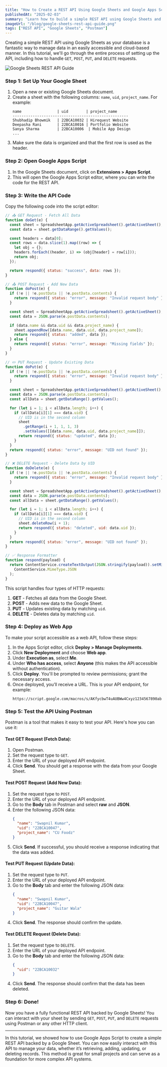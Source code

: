 ```yaml
---
title: "How to Create a REST API Using Google Sheets and Google Apps Script: A Step-by-Step Guide"
publishedAt: "2025-02-03"
summary: "Learn how to build a simple REST API using Google Sheets and Google Apps Script. This tutorial covers GET, POST, PUT, DELETE methods and how to test with Postman."
imageUrl: "/blog/google-sheets-rest-api-guide.png"
tags: ["REST API", "Google Sheets", "Postman"]
---
```


Creating a simple REST API using Google Sheets as your database is a fantastic way to manage data in an easily accessible and cloud-based manner. In this tutorial, we'll go through the entire process of setting up the API, including how to handle `GET`, `POST`, `PUT`, and `DELETE` requests.

![Google Sheets REST API Guide](https://res.cloudinary.com/shubhadipbhowmik/image/upload/v1738589464/portfolio/blogs/google-sheets-rest-api-guide_w1kaxa.png "Google Sheets REST API Guide")

### **Step 1: Set Up Your Google Sheet**

1. Open a new or existing Google Sheets document.
2. Create a sheet with the following columns: `name`, `uid`, `project_name`. For example:
   ```
   name                | uid        | project_name
   ----------------------------------------------------
   Shubhadip Bhowmik   | 22BCA10032 | Hirequest Website
   Deepasha Rani       | 22BCA10016 | Portfolio Website
   Sanya Sharma        | 22BCA10006  | Mobile App Design
   ...
   ```
3. Make sure the data is organized and that the first row is used as the header.

### **Step 2: Open Google Apps Script**

1. In the Google Sheets document, click on **Extensions > Apps Script**.
2. This will open the Google Apps Script editor, where you can write the code for the REST API.

### **Step 3: Write the API Code**

Copy the following code into the script editor:

```javascript
// 📥 GET Request - Fetch All Data
function doGet(e) {
  const sheet = SpreadsheetApp.getActiveSpreadsheet().getActiveSheet();
  const data = sheet.getDataRange().getValues();

  const headers = data[0];
  const rows = data.slice(1).map((row) => {
    let obj = {};
    headers.forEach((header, i) => (obj[header] = row[i]));
    return obj;
  });

  return respond({ status: "success", data: rows });
}

// 📤 POST Request - Add New Data
function doPost(e) {
  if (!e || !e.postData || !e.postData.contents) {
    return respond({ status: "error", message: "Invalid request body" });
  }

  const sheet = SpreadsheetApp.getActiveSpreadsheet().getActiveSheet();
  const data = JSON.parse(e.postData.contents);

  if (data.name && data.uid && data.project_name) {
    sheet.appendRow([data.name, data.uid, data.project_name]);
    return respond({ status: "added", data });
  } else {
    return respond({ status: "error", message: "Missing fields" });
  }
}

// ✏️ PUT Request - Update Existing Data
function doPut(e) {
  if (!e || !e.postData || !e.postData.contents) {
    return respond({ status: "error", message: "Invalid request body" });
  }

  const sheet = SpreadsheetApp.getActiveSpreadsheet().getActiveSheet();
  const data = JSON.parse(e.postData.contents);
  const allData = sheet.getDataRange().getValues();

  for (let i = 1; i < allData.length; i++) {
    if (allData[i][1] === data.uid) {
      // UID is in the second column
      sheet
        .getRange(i + 1, 1, 1, 3)
        .setValues([[data.name, data.uid, data.project_name]]);
      return respond({ status: "updated", data });
    }
  }
  return respond({ status: "error", message: "UID not found" });
}

// ❌ DELETE Request - Delete Data by UID
function doDelete(e) {
  if (!e || !e.postData || !e.postData.contents) {
    return respond({ status: "error", message: "Invalid request body" });
  }

  const sheet = SpreadsheetApp.getActiveSpreadsheet().getActiveSheet();
  const data = JSON.parse(e.postData.contents);
  const allData = sheet.getDataRange().getValues();

  for (let i = 1; i < allData.length; i++) {
    if (allData[i][1] === data.uid) {
      // UID is in the second column
      sheet.deleteRow(i + 1);
      return respond({ status: "deleted", uid: data.uid });
    }
  }
  return respond({ status: "error", message: "UID not found" });
}

// ✅ Response Formatter
function respond(payload) {
  return ContentService.createTextOutput(JSON.stringify(payload)).setMimeType(
    ContentService.MimeType.JSON
  );
}
```

This script handles four types of HTTP requests:

1. **GET** - Fetches all data from the Google Sheet.
2. **POST** - Adds new data to the Google Sheet.
3. **PUT** - Updates existing data by matching `uid`.
4. **DELETE** - Deletes data by matching `uid`.

### **Step 4: Deploy as Web App**

To make your script accessible as a web API, follow these steps:

1. In the Apps Script editor, click **Deploy > Manage Deployments**.
2. Click **New Deployment** and choose **Web app**.
3. Under **Execution as**, select **Me**.
4. Under **Who has access**, select **Anyone** (this makes the API accessible without authentication).
5. Click **Deploy**. You'll be prompted to review permissions; grant the necessary access.
6. Once deployed, you’ll receive a URL. This is your API endpoint, for example:
   ```
   https://script.google.com/macros/s/AKfycbwT4uAUBWw4Cxyz1234567890abcdefghijkl/exec
   ```

### **Step 5: Test the API Using Postman**

Postman is a tool that makes it easy to test your API. Here's how you can use it:

#### **Test GET Request (Fetch Data)**:

1. Open Postman.
2. Set the request type to `GET`.
3. Enter the URL of your deployed API endpoint.
4. Click **Send**. You should get a response with the data from your Google Sheet.

#### **Test POST Request (Add New Data)**:

1. Set the request type to `POST`.
2. Enter the URL of your deployed API endpoint.
3. Go to the **Body** tab in Postman and select **raw** and **JSON**.
4. Enter the following JSON data:
   ```json
   {
     "name": "Swapnil Kumar",
     "uid": "22BCA10047",
     "project_name": "CU Foodz"
   }
   ```
5. Click **Send**. If successful, you should receive a response indicating that the data was added.

#### **Test PUT Request (Update Data)**:

1. Set the request type to `PUT`.
2. Enter the URL of your deployed API endpoint.
3. Go to the **Body** tab and enter the following JSON data:
   ```json
   {
     "name": "Swapnil Kumar",
     "uid": "22BCA10047",
     "project_name": "Guitar Wala"
   }
   ```
4. Click **Send**. The response should confirm the update.

#### **Test DELETE Request (Delete Data)**:

1. Set the request type to `DELETE`.
2. Enter the URL of your deployed API endpoint.
3. Go to the **Body** tab and enter the following JSON data:
   ```json
   {
     "uid": "22BCA10032"
   }
   ```
4. Click **Send**. The response should confirm that the data has been deleted.

### **Step 6: Done!**

Now you have a fully functional REST API backed by Google Sheets! You can interact with your sheet by sending `GET`, `POST`, `PUT`, and `DELETE` requests using Postman or any other HTTP client.

---

In this tutorial, we showed how to use Google Apps Script to create a simple REST API backed by a Google Sheet. You can now easily interact with this API to manage your data, whether it’s retrieving, adding, updating, or deleting records. This method is great for small projects and can serve as a foundation for more complex API systems.

